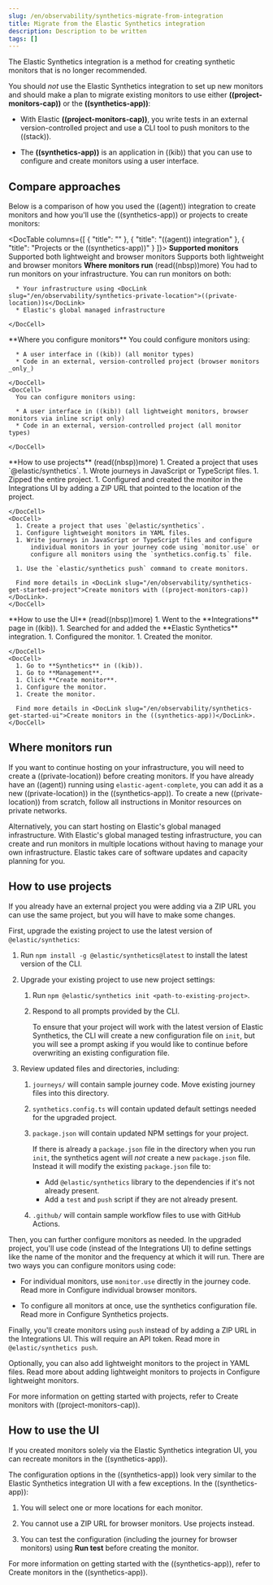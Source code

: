 ```yaml
---
slug: /en/observability/synthetics-migrate-from-integration
title: Migrate from the Elastic Synthetics integration
description: Description to be written
tags: []
---
```



<div id="synthetics-migrate-from-integration"></div>

The Elastic Synthetics integration is a method for creating
synthetic monitors that is no longer recommended.

You should _not_ use the Elastic Synthetics integration to set up new monitors and
should make a plan to migrate existing monitors to use either **((project-monitors-cap))** or the **((synthetics-app))**:

* With Elastic **((project-monitors-cap))**, you write tests in an external version-controlled project
    and use a CLI tool to push monitors to the ((stack)).

* The **((synthetics-app))** is an application in ((kib)) that you can use to configure and create
    monitors using a user interface.

<div id="synthetics-migrate-integration-compare"></div>

## Compare approaches

Below is a comparison of how you used the ((agent)) integration to create
monitors and how you'll use the ((synthetics-app)) or projects to create monitors:

<DocTable columns={[
  { "title": "" },
  { "title": "((agent)) integration" },
  { "title": "Projects or the ((synthetics-app))" }
]}>
  <DocRow>
    <DocCell>
      **Supported monitors**
    </DocCell>
    <DocCell>
      Supported both lightweight and browser monitors
    </DocCell>
    <DocCell>
      Supports both lightweight and browser monitors
    </DocCell>
  </DocRow>
  <DocRow>
    <DocCell>
      **Where monitors run**
      (<DocLink slug="/en/observability/synthetics-migrate-from-integration" section="where-monitors-run">read((nbsp))more</DocLink>)
    </DocCell>
    <DocCell>
      You had to run monitors on your infrastructure.
    </DocCell>
    <DocCell>
      You can run monitors on both:

      * Your infrastructure using <DocLink slug="/en/observability/synthetics-private-location">((private-location))s</DocLink>
      * Elastic's global managed infrastructure

    </DocCell>
  </DocRow>
  <DocRow>
    <DocCell>
      **Where you configure monitors**
    </DocCell>
    <DocCell>
      You could configure monitors using:

      * A user interface in ((kib)) (all monitor types)
      * Code in an external, version-controlled project (browser monitors _only_)

    </DocCell>
    <DocCell>
      You can configure monitors using:

      * A user interface in ((kib)) (all lightweight monitors, browser monitors via inline script only)
      * Code in an external, version-controlled project (all monitor types)

    </DocCell>
  </DocRow>
  <DocRow>
    <DocCell>
      **How to use projects**
      (<DocLink slug="/en/observability/synthetics-migrate-from-integration" section="how-to-use-projects">read((nbsp))more</DocLink>)
    </DocCell>
    <DocCell>
      1. Created a project that uses `@elastic/synthetics`.
      1. Wrote journeys in JavaScript or TypeScript files.
      1. Zipped the entire project.
      1. Configured and created the monitor in the
          Integrations UI by adding a ZIP URL that pointed to
          the location of the project.

    </DocCell>
    <DocCell>
      1. Create a project that uses `@elastic/synthetics`.
      1. Configure lightweight monitors in YAML files.
      1. Write journeys in JavaScript or TypeScript files and configure
          individual monitors in your journey code using `monitor.use` or
          configure all monitors using the `synthetics.config.ts` file.

      1. Use the `elastic/synthetics push` command to create monitors.

      Find more details in <DocLink slug="/en/observability/synthetics-get-started-project">Create monitors with ((project-monitors-cap))</DocLink>.
    </DocCell>
  </DocRow>
  <DocRow>
    <DocCell>
      **How to use the UI**
      (<DocLink slug="/en/observability/synthetics-migrate-from-integration" section="how-to-use-the-ui">read((nbsp))more</DocLink>)
    </DocCell>
    <DocCell>
      1. Went to the **Integrations** page in ((kib)).
      1. Searched for and added the **Elastic Synthetics** integration.
      1. Configured the monitor.
      1. Created the monitor.

    </DocCell>
    <DocCell>
      1. Go to **Synthetics** in ((kib)).
      1. Go to **Management**.
      1. Click **Create monitor**.
      1. Configure the monitor.
      1. Create the monitor.

      Find more details in <DocLink slug="/en/observability/synthetics-get-started-ui">Create monitors in the ((synthetics-app))</DocLink>.
    </DocCell>
  </DocRow>
</DocTable>

<div id="synthetics-migrate-integration-location"></div>

## Where monitors run

If you want to continue hosting on your infrastructure, you will need to create a
((private-location)) before creating monitors.
If you have already have an ((agent)) running using `elastic-agent-complete`,
you can <DocLink slug="/en/observability/synthetics-private-location" section="add-a-((private-location))">add it as a new ((private-location))</DocLink>
in the ((synthetics-app)).
To create a new ((private-location)) from scratch, follow all instructions in
<DocLink slug="/en/observability/synthetics-private-location">Monitor resources on private networks</DocLink>.

Alternatively, you can start hosting on Elastic's global managed infrastructure.
With Elastic's global managed testing infrastructure, you can create and run monitors in multiple
locations without having to manage your own infrastructure.
Elastic takes care of software updates and capacity planning for you.

<GlobalManagedPaidFor />

<div id="synthetics-migrate-integration-projects"></div>

## How to use projects

If you already have an external project you were adding via a ZIP URL
you can use the same project, but you will have to make some changes.

First, upgrade the existing project to use the latest version of
`@elastic/synthetics`:

1. Run `npm install -g @elastic/synthetics@latest` to install
    the latest version of the CLI.

1. Upgrade your existing project to use new project settings:
    1. Run `npm @elastic/synthetics init <path-to-existing-project>`.
    1. Respond to all prompts provided by the CLI.

        <DocCallOut title="Note">

        To ensure that your project will work with the latest version of Elastic Synthetics,
        the CLI will create a new configuration file on `init`, but you will see a prompt
        asking if you would like to continue before overwriting an existing configuration file.

        </DocCallOut>

1. Review updated files and directories, including:
    1. `journeys/` will contain sample journey code.
        Move existing journey files into this directory.

    1. `synthetics.config.ts` will contain updated default settings
        needed for the upgraded project.

    1. `package.json` will contain updated NPM settings for your project.

        <DocCallOut title="Note">

        If there is already a `package.json` file in the directory when you run `init`,
        the synthetics agent will _not_ create a new `package.json` file.
        Instead it will modify the existing `package.json` file to:

        * Add `@elastic/synthetics` library to the dependencies if it's not already present.
        * Add a `test` and `push` script if they are not already present.

        </DocCallOut>

    1. `.github/` will contain sample workflow files to use with GitHub Actions.

Then, you can further configure monitors as needed.
In the upgraded project, you'll use code (instead of the Integrations UI)
to define settings like the name of the monitor and the frequency at which it will run.
There are two ways you can configure monitors using code:

* For individual monitors, use `monitor.use` directly in the journey code.
    Read more in <DocLink slug="/en/observability/synthetics-monitor-use">Configure individual browser monitors</DocLink>.

* To configure all monitors at once, use the synthetics configuration file.
    Read more in <DocLink slug="/en/observability/synthetics-configuration">Configure Synthetics projects</DocLink>.

Finally, you'll create monitors using `push` instead of by adding a ZIP URL in
the Integrations UI. This will require an API token.
Read more in <DocLink slug="/en/observability/synthetics-command-reference" section="elasticsynthetics-push">`@elastic/synthetics push`</DocLink>.

Optionally, you can also add lightweight monitors to the project in YAML files.
Read more about adding lightweight monitors to projects in <DocLink slug="/en/observability/synthetics-lightweight">Configure lightweight monitors</DocLink>.

For more information on getting started with projects,
refer to <DocLink slug="/en/observability/synthetics-get-started-project">Create monitors with ((project-monitors-cap))</DocLink>.

<div id="synthetics-migrate-integration-ui"></div>

## How to use the UI

If you created monitors solely via the Elastic Synthetics integration UI,
you can recreate monitors in the ((synthetics-app)).

The configuration options in the ((synthetics-app)) look very similar to the
Elastic Synthetics integration UI with a few exceptions.
In the ((synthetics-app)):

1. You will select one or more locations for each monitor.
1. You cannot use a ZIP URL for browser monitors.
    Use projects instead.

1. You can test the configuration (including the journey for browser monitors)
    using **Run test** before creating the monitor.

For more information on getting started with the ((synthetics-app)),
refer to <DocLink slug="/en/observability/synthetics-get-started-ui">Create monitors in the ((synthetics-app))</DocLink>.
